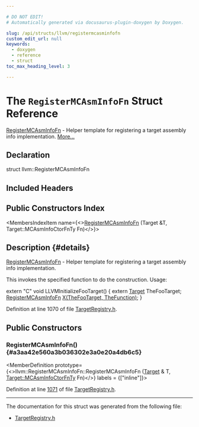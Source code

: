 ```yaml
---

# DO NOT EDIT!
# Automatically generated via docusaurus-plugin-doxygen by Doxygen.

slug: /api/structs/llvm/registermcasminfofn
custom_edit_url: null
keywords:
  - doxygen
  - reference
  - struct
toc_max_heading_level: 3

---
```





# The `RegisterMCAsmInfoFn` Struct Reference

<DoxygenPage pluginConfig={pluginConfig}>

<a href="/docs/api/structs/llvm/registermcasminfofn">RegisterMCAsmInfoFn</a> - Helper template for registering a target assembly info implementation. <a href="#details">More...</a>

## Declaration

<CodeBlock>struct llvm::RegisterMCAsmInfoFn</CodeBlock>

## Included Headers

<IncludesList>
<IncludesListItem
  filePath="llvm/MC/TargetRegistry.h"
  permalink="/docs/api/files/include/include/llvm/include/llvm/mc/targetregistry-h"
  isLocal="true" />
</IncludesList>

## Public Constructors Index

<MembersIndex>

<MembersIndexItem
  name={<><a href="#a3aa42e560a3b036302e3a0e20a4db6c5">RegisterMCAsmInfoFn</a> (Target &amp;T, Target::MCAsmInfoCtorFnTy Fn)</>}>
</MembersIndexItem>

</MembersIndex>

## Description {#details}

<a href="/docs/api/structs/llvm/registermcasminfofn">RegisterMCAsmInfoFn</a> - Helper template for registering a target assembly info implementation.

This invokes the specified function to do the construction. Usage:

extern &quot;C&quot; void LLVMInitializeFooTarget() &#123; extern <a href="/docs/api/classes/llvm/target">Target</a> TheFooTarget; <a href="/docs/api/structs/llvm/registermcasminfofn">RegisterMCAsmInfoFn</a> <a href="/docs/api/files/lib/lib/tablegen/tablegenbackendskeleton-cpp/#ab60f28d7a141ac46ccc200176a1bca8b">X(TheFooTarget, TheFunction)</a>; &#125;

Definition at line 1070 of file <a href="/docs/api/files/include/include/llvm/include/llvm/mc/targetregistry-h">TargetRegistry.h</a>.

<SectionDefinition>

## Public Constructors

### RegisterMCAsmInfoFn() {#a3aa42e560a3b036302e3a0e20a4db6c5}

<MemberDefinition
  prototype={<>llvm::RegisterMCAsmInfoFn::RegisterMCAsmInfoFn (<a href="/docs/api/classes/llvm/target">Target</a> &amp; T, <a href="/docs/api/classes/llvm/target/#a0a7cbba18b8a0911bea364fd3f3451d5">Target::MCAsmInfoCtorFnTy</a> Fn)</>}
  labels = {["inline"]}>

Definition at line <a href="/docs/api/files/include/include/llvm/include/llvm/mc/targetregistry-h/#l01071">1071</a> of file <a href="/docs/api/files/include/include/llvm/include/llvm/mc/targetregistry-h">TargetRegistry.h</a>.
</MemberDefinition>

</SectionDefinition>

<hr/>

The documentation for this struct was generated from the following file:

<ul>
<li><a href="/docs/api/files/include/include/llvm/include/llvm/mc/targetregistry-h">TargetRegistry.h</a></li>
</ul>

</DoxygenPage>
